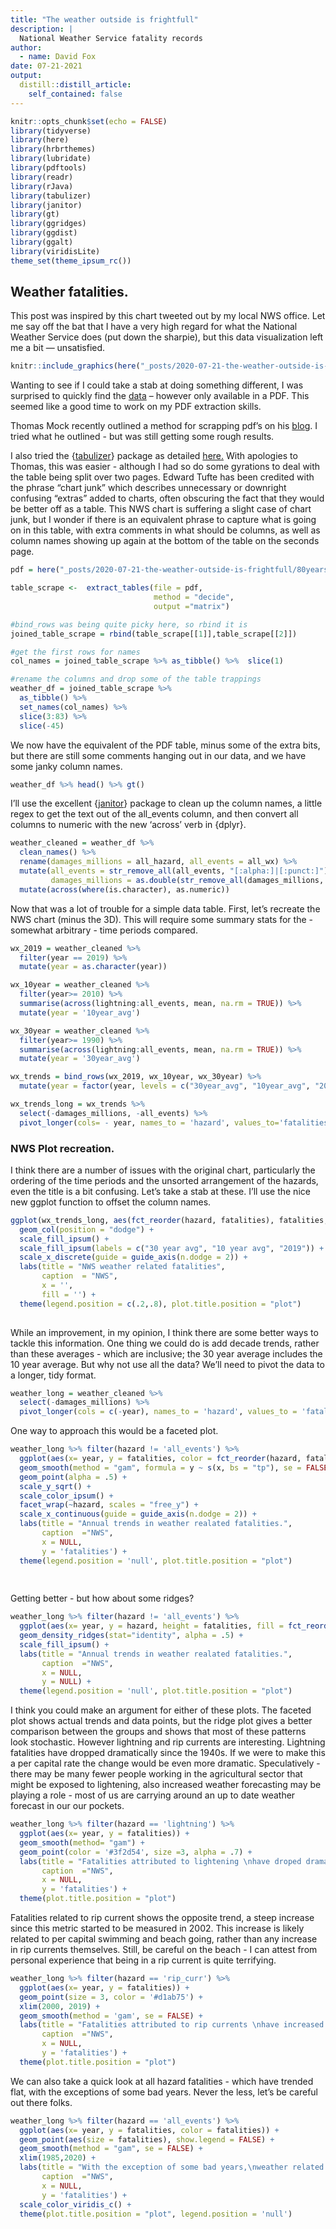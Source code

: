 ```yaml
---
title: "The weather outside is frightfull"
description: |
  National Weather Service fatality records
author:
  - name: David Fox
date: 07-21-2021
output:
  distill::distill_article:
    self_contained: false
---
```


```r
knitr::opts_chunk$set(echo = FALSE)
library(tidyverse)
library(here)
library(hrbrthemes)
library(lubridate)
library(pdftools)
library(readr)
library(rJava)
library(tabulizer)
library(janitor)
library(gt)
library(ggridges)
library(ggdist)
library(ggalt)
library(viridisLite)
theme_set(theme_ipsum_rc())
```

## Weather fatalities.

This post was inspired by this chart tweeted out by my local NWS office. Let me say off the bat that I have a very high regard for what the National Weather Service does (put down the sharpie), but this data visualization left me a bit --- unsatisfied.

```r
knitr::include_graphics(here("_posts/2020-07-21-the-weather-outside-is-frightfull/nws_chart.jpg"))
```

Wanting to see if I could take a stab at doing something different, I was surprised to quickly find the [data](https://www.weather.gov/hazstat/) -- however only available in a PDF. This seemed like a good time to work on my PDF extraction skills.

Thomas Mock recently outlined a method for scrapping pdf's on his [blog](https://themockup.netlify.app/posts/2020-04-03-beer-and-pdftools-a-vignette/). I tried what he outlined - but was still getting some rough results.

I also tried the {[tabulizer](https://github.com/ropensci/tabulizer)} package as detailed [here.](https://www.business-science.io/code-tools/2019/09/23/tabulizer-pdf-scraping.html) With apologies to Thomas, this was easier - although I had so do some gyrations to deal with the table being split over two pages. Edward Tufte has been credited with the phrase "chart junk" which describes unnecessary or downright confusing "extras" added to charts, often obscuring the fact that they would be better off as a table. This NWS chart is suffering a slight case of chart junk, but I wonder if there is an equivalent phrase to capture what is going on in this table, with extra comments in what should be columns, as well as column names showing up again at the bottom of the table on the seconds page.

```r
pdf = here("_posts/2020-07-21-the-weather-outside-is-frightfull/80years.pdf")

table_scrape <-  extract_tables(file = pdf,
                                method = "decide",
                                output ="matrix")

#bind_rows was being quite picky here, so rbind it is
joined_table_scrape = rbind(table_scrape[[1]],table_scrape[[2]])

#get the first rows for names
col_names = joined_table_scrape %>% as_tibble() %>%  slice(1)

#rename the columns and drop some of the table trappings
weather_df = joined_table_scrape %>%
  as_tibble() %>% 
  set_names(col_names) %>% 
  slice(3:83) %>% 
  slice(-45)
```

We now have the equivalent of the PDF table, minus some of the extra bits, but there are still some comments hanging out in our data, and we have some janky column names.  
```r
weather_df %>% head() %>% gt()
```

I'll use the excellent {[janitor](http://sfirke.github.io/janitor/index.html)} package to clean up the column names, a little regex to get the text out of the all_events column, and then convert all columns to numeric with the new 'across' verb in {dplyr}.

```r
weather_cleaned = weather_df %>%
  clean_names() %>% 
  rename(damages_millions = all_hazard, all_events = all_wx) %>% 
  mutate(all_events = str_remove_all(all_events, "[:alpha:]|[:punct:]"),
         damages_millions = as.double(str_remove_all(damages_millions, "[$|,]"))) %>% 
  mutate(across(where(is.character), as.numeric)) 
```

Now that was a lot of trouble for a simple data table. First, let's recreate the NWS chart (minus the 3D). This will require some summary stats for the - somewhat arbitrary - time periods compared.

```r
wx_2019 = weather_cleaned %>%
  filter(year == 2019) %>% 
  mutate(year = as.character(year))

wx_10year = weather_cleaned %>%
  filter(year>= 2010) %>%
  summarise(across(lightning:all_events, mean, na.rm = TRUE)) %>% 
  mutate(year = '10year_avg')

wx_30year = weather_cleaned %>%
  filter(year>= 1990) %>%
  summarise(across(lightning:all_events, mean, na.rm = TRUE)) %>% 
  mutate(year = '30year_avg')

wx_trends = bind_rows(wx_2019, wx_10year, wx_30year) %>%
  mutate(year = factor(year, levels = c("30year_avg", "10year_avg", "2019")))

wx_trends_long = wx_trends %>% 
  select(-damages_millions, -all_events) %>% 
  pivot_longer(cols= - year, names_to = 'hazard', values_to='fatalities')
```

### NWS Plot recreation.

I think there are a number of issues with the original chart, particularly the ordering of the time periods and the unsorted arrangement of the hazards, even the title is a bit confusing. Let's take a stab at these. I'll use the nice new ggplot function to offset the column names.

```r
ggplot(wx_trends_long, aes(fct_reorder(hazard, fatalities), fatalities,  fill = year)) +
  geom_col(position = "dodge") +
  scale_fill_ipsum() +
  scale_fill_ipsum(labels = c("30 year avg", "10 year avg", "2019")) +
  scale_x_discrete(guide = guide_axis(n.dodge = 2)) +
  labs(title = "NWS weather related fatalities",
       caption  = "NWS",
       x = '',
       fill = '') +
  theme(legend.position = c(.2,.8), plot.title.position = "plot")
  
```

While an improvement, in my opinion, I think there are some better ways to tackle this information. One thing we could do is add decade trends, rather than these averages  - which are inclusive; the 30 year average includes the 10 year average. But why not use all the data? We'll need to pivot the data to a longer, tidy format.

```r
weather_long = weather_cleaned %>%
  select(-damages_millions) %>% 
  pivot_longer(cols = c(-year), names_to = 'hazard', values_to = 'fatalities')
```

One way to approach this would be a faceted plot.

```r
weather_long %>% filter(hazard != 'all_events') %>% 
  ggplot(aes(x= year, y = fatalities, color = fct_reorder(hazard, fatalities))) +
  geom_smooth(method = "gam", formula = y ~ s(x, bs = "tp"), se = FALSE) +
  geom_point(alpha = .5) +
  scale_y_sqrt() +
  scale_color_ipsum() +
  facet_wrap(~hazard, scales = "free_y") +
  scale_x_continuous(guide = guide_axis(n.dodge = 2)) +
  labs(title = "Annual trends in weather realated fatalities.",
       caption  ="NWS",
       x = NULL,
       y = 'fatalities') +
  theme(legend.position = 'null', plot.title.position = "plot")
       
  
```

Getting better - but how about some ridges?

```r
weather_long %>% filter(hazard != 'all_events') %>% 
  ggplot(aes(x= year, y = hazard, height = fatalities, fill = fct_reorder(hazard, fatalities))) +
  geom_density_ridges(stat="identity", alpha = .5) +
  scale_fill_ipsum() +
  labs(title = "Annual trends in weather realated fatalities.",
       caption  ="NWS",
       x = NULL,
       y = NULL) +
  theme(legend.position = 'null', plot.title.position = "plot")
```

I think you could make an argument for either of these plots. The faceted plot shows actual trends and data points, but the ridge plot gives a better comparison between the groups and shows that most of these patterns look stochastic. However lightning and rip currents are interesting. Lightning fatalities have dropped dramatically since the 1940s. If we were to make this a per capital rate the change would be even more dramatic. Speculatively - there may be many fewer people working in the agricultural sector that might be exposed to lightening, also increased weather forecasting may be playing a role - most of us are carrying around an up to date weather forecast in our our pockets.

```r
weather_long %>% filter(hazard == 'lightning') %>% 
  ggplot(aes(x= year, y = fatalities)) +
  geom_smooth(method= "gam") +
  geom_point(color = '#3f2d54', size =3, alpha = .7) +
  labs(title = "Fatalities attributed to lightening \nhave droped dramatically since the 1940's.",
       caption  ="NWS",
       x = NULL,
       y = 'fatalities') +
  theme(plot.title.position = "plot")
```

Fatalities related to rip current shows the opposite trend, a steep increase since this metric started to be measured in 2002. This increase is likely related to per capital swimming and beach going, rather than any increase in rip currents themselves. Still, be careful on the beach - I can attest from personal experience that being in a rip current is quite terrifying.

```r
weather_long %>% filter(hazard == 'rip_curr') %>% 
  ggplot(aes(x= year, y = fatalities)) +
  geom_point(size = 3, color = '#d1ab75') +
  xlim(2000, 2019) + 
  geom_smooth(method = 'gam', se = FALSE) +
  labs(title = "Fatalities attributed to rip currents \nhave increased since nmeasures began in 2002.",
       caption  ="NWS",
       x = NULL,
       y = 'fatalities') +
  theme(plot.title.position = "plot")
```

We can also take a quick look at all hazard fatalities - which have trended flat, with the exceptions of some bad years. Never the less, let's be careful out there folks.

```r
weather_long %>% filter(hazard == 'all_events') %>% 
  ggplot(aes(x= year, y = fatalities, color = fatalities)) +
  geom_point(aes(size = fatalities), show.legend = FALSE) +
  geom_smooth(method = "gam", se = FALSE) +
  xlim(1985,2020) +
  labs(title = "With the exception of some bad years,\nweather related fatalities have been steady \nsince the 1980's.",
       caption  ="NWS",
       x = NULL,
       y = 'fatalities') +
  scale_color_viridis_c() +
  theme(plot.title.position = "plot", legend.position = 'null')
```
